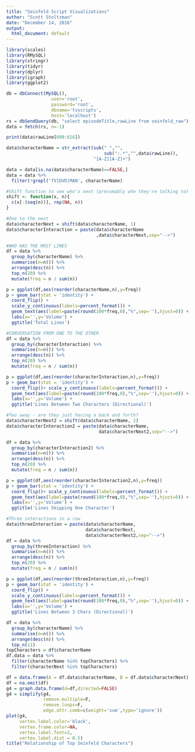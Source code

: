 ```yaml
---
title: "Seinfeld Script Visualizations"
author: "Scott Stoltzman"
date: "December 14, 2016"
output:
  html_document: default
---
```


```r
library(scales)
library(RMySQL)
library(stringr)
library(tidyr)
library(dplyr)
library(igraph)
library(ggplot2)
```

```r
db = dbConnect(MySQL(), 
                 user='root', 
                 password='root', 
                 dbname='tvscripts', 
                 host='localhost')
rs = dbSendQuery(db, "select episodeTitle,rawLine from seinfeld_raw")
data = fetch(rs, n=-1)

print(data$rawLine[600:616])
```


```r
data$characterName = str_extract(sub(" ","",
                                     sub(":.*","",data$rawLine)),
                                 "[A-Z][A-Z]+")

data = data[is.na(data$characterName)==FALSE,]
data = data %>% 
  filter(!grepl('TV|DVD|MAN', characterName)
```

```r
#Shift function to see who's next (presumably who they're talking to)
shift <- function(x, n){
  c(x[-(seq(n))], rep(NA, n))
}

#One to the next
data$characterNext = shift(data$characterName, 1)
data$characterInteraction = paste(data$characterName
                                  ,data$characterNext,sep="-->")

```

```r
#WHO HAS THE MOST LINES
df = data %>%
  group_by(characterName) %>%
  summarise(n=n()) %>%
  arrange(desc(n)) %>%
  top_n(20) %>%
  mutate(freq = n / sum(n))

p = ggplot(df,aes(reorder(characterName,n),y=freq))
p + geom_bar(stat = 'identity') +
  coord_flip() + 
  scale_y_continuous(labels=percent_format()) +
  geom_text(aes(label=paste(round(100*freq,0),"%",sep=''),hjust=0)) +
  labs(x='',y='Volume') + 
  ggtitle('Total Lines')

```

```r
#CONVERSATION FROM ONE TO THE OTHER
df = data %>%
  group_by(characterInteraction) %>%
  summarise(n=n()) %>%
  arrange(desc(n)) %>%
  top_n(20) %>%
  mutate(freq = n / sum(n))

p = ggplot(df,aes(reorder(characterInteraction,n),y=freq))
p + geom_bar(stat = 'identity') + 
  coord_flip()+ scale_y_continuous(labels=percent_format()) +
  geom_text(aes(label=paste(round(100*freq,0),"%",sep=''),hjust=0)) +
  labs(x='',y='Volume') + 
  ggtitle('Lines Between Two Characters (Directional)')

```

```r
#Two away - are they just having a back and forth?
data$characterNext2 = shift(data$characterName, 2)
data$characterInteraction2 = paste(data$characterName,
                                   data$characterNext2,sep="-->")

df = data %>%
  group_by(characterInteraction2) %>%
  summarise(n=n()) %>%
  arrange(desc(n)) %>%
  top_n(20) %>%
  mutate(freq = n / sum(n))

p = ggplot(df,aes(reorder(characterInteraction2,n),y=freq))
p + geom_bar(stat = 'identity') +
  coord_flip()+ scale_y_continuous(labels=percent_format()) + 
  geom_text(aes(label=paste(round(100*freq,0),"%",sep=''),hjust=0)) +
  labs(x='',y='Volume') + 
  ggtitle('Lines Skipping One Character')
```


```r
#Three interactions in a row
data$threeInteraction = paste(data$characterName,
                              data$characterNext,
                              data$characterNext2,sep="-->")
df = data %>%
  group_by(threeInteraction) %>%
  summarise(n=n()) %>%
  arrange(desc(n)) %>%
  top_n(20) %>%
  mutate(freq = n / sum(n))

p = ggplot(df,aes(reorder(threeInteraction,n),y=freq))
p + geom_bar(stat = 'identity') + 
  coord_flip() + 
  scale_y_continuous(labels=percent_format()) +
  geom_text(aes(label=paste(round(100*freq,0),"%",sep=''),hjust=0)) +
  labs(x='',y='Volume') + 
  ggtitle('Lines Between 3 Chars (Directional)')
```


```r
df = data %>%
  group_by(characterName) %>%
  summarise(n=n()) %>%
  arrange(desc(n)) %>%
  top_n(11)
topCharacters = df$characterName
df.data = data %>% 
  filter(characterName %in% topCharacters) %>% 
  filter(characterNext %in% topCharacters)

df = data.frame(A = df.data$characterName, B = df.data$characterNext)
df = na.omit(df)
g4 = graph.data.frame(d=df,directed=FALSE)
g4 = simplify(g4,
              remove.multiple=F,
              remove.loops=F,
              edge.attr.comb=c(weight='sum',type='ignore'))
plot(g4,     
     vertex.label.color='black',
     vertex.frame.color=NA,
     vertex.label.font=2,
     vertex.label.dist = 0.5)
title("Relationship of Top Seinfeld Characters")
```



